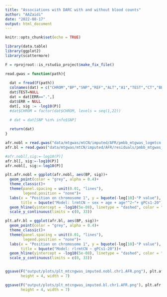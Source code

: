 ```yaml
---
title: "Associations with DARC with and without blood counts"
author: "AAZaidi"
date: "2022-08-17"
output: html_document
---
```


```r
knitr::opts_chunk$set(echo = TRUE)
```

```r


library(data.table)
library(ggplot2)
library(scattermore)

F = rprojroot::is_rstudio_project$make_fix_file()

read.gwas = function(path){
  
  dat = fread(F(path))
  colnames(dat) = c("CHROM","BP","SNP","REF","ALT","A1","TEST","CT","BETA","SE","TSTAT","P","ERR")
  dat$TEST=NULL
  dat = dat[ERR==".",]
  dat$ERR = NULL
  dat[, sig := -log10(P)]
  #dat$CHROM = factor(dat$CHROM, levels = seq(1,22))

  # dat = dat[SNP %in% info$SNP]
  
  return(dat)
}

```


```r

afr.nobl = read.gwas("data/mtgwas/mtCN/imputed/AFR/pmbb_mtgwas_logmtcn.filtered.imputed.AFR.chr1.nobl.log.mtcn.glm.linear.gz")
afr.bl = read.gwas("data/mtgwas/mtCN/imputed/AFR/residuals/pmbb_mtgwas_logmtcn.filtered.residuals.AFR.chr1.rlrmtcn.glm.linear.gz")

#afr.nobl[,sig:=-log10(P)]
afr.bl[, sig:=-log10(P)]
afr.nobl[, sig:=-log10(P)]

plt.afr.nobl = ggplot(afr.nobl, aes(BP, sig))+
  geom_point(color = "grey", alpha = 0.4)+
  theme_classic()+
  theme(panel.spacing = unit(0.01, "lines"),
        legend.position = "none")+
  labs(x = "Position on chromosome 1", y = bquote(-log[10]~"P value"),
       title = bquote("Model: lrmtCN ~ sex + age + age"^2~"+ gPCs1-20"))+
  geom_hline(yintercept = -log10(5e-08), linetype = "dashed", color = "red")+
  scale_y_continuous(limits = c(0, 33))

plt.afr.bl = ggplot(afr.bl, aes(BP, sig))+
  geom_point(color = "grey", alpha = 0.4)+
  theme_classic()+
  theme(panel.spacing = unit(0.01, "lines"),
        legend.position = "none")+
  labs(x = "Position on chromosome 1", y = bquote(-log[10]~"P value"),
       title = bquote("Model: rlrmtCN ~ gPCs1-20"))+
  geom_hline(yintercept = -log10(5e-08), linetype = "dashed", color = "red")+
  scale_y_continuous(limits = c(0, 33))



```


```r

ggsave(F("output/plots/plt_mtcngwas_imputed.nobl.chr1.AFR.png"), plt.afr.nobl, 
       height = 4, width = 7)

ggsave(F("output/plots/plt_mtcngwas_imputed.bl.chr1.AFR.png"), plt.afr.bl, 
       height = 4, width = 7)

```


